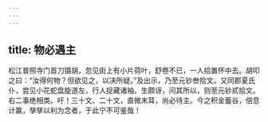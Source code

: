 ```yaml
---
---
---
```

title: 物必遇主
---




松江普照寺门首刀镊胡，忽见街上有小片荷叶，舒卷不已，一人拾置怀中去。胡叩之曰：“汝得何物？但欲见之，以决所疑。”及出示，乃至元钞叁拾文。又同郡夏氏仆，尝见小花蛇盘旋道左，行人捉藏诸袖。生颇讶，问其所以，则至元钞贰拾文。右二事绝相类。吁！三十文、二十文，直微末耳，尚必待主。今之积金蓄谷，倍息计赢，孳孳以利为念者，于此宁不可鉴哉！